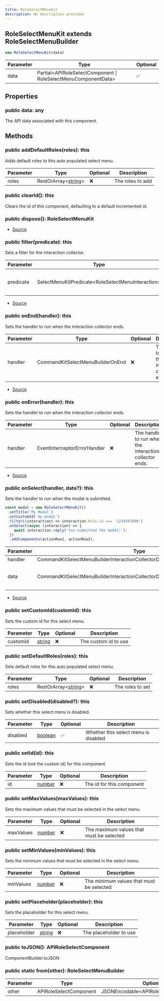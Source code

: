 ```yaml
---
title: RoleSelectMenuKit
description: No description provided
---
```



## RoleSelectMenuKit extends RoleSelectMenuBuilder


```typescript
new RoleSelectMenuKit(data)
```
| Parameter | Type | Optional |
| ----------- | ----------- | ----------- |
| data | Partial\<APIRoleSelectComponent \| RoleSelectMenuComponentData> | ✅ |


## Properties
### public data: any
The API data associated with this component.

## Methods
### public addDefaultRoles(roles): this
Adds default roles to this auto populated select menu.



| Parameter | Type | Optional | Description |
| ----------- | ----------- | ----------- | ----------- |
| roles | RestOrArray\<[string](https://developer.mozilla.org/en-US/docs/Web/JavaScript/Reference/Global_Objects/String)> | ❌ | The roles to add |
### public clearId(): this
Clears the id of this component, defaulting to a default incremented id.
### public dispose(): RoleSelectMenuKit
- [Source](https://github.com/underctrl-io/commandkit/blob/98b939d6fdf8beaae597b4dc0351a139da52ee8d/packages/commandkit/src/components/v1/select-menu/RoleSelectMenuKit.ts#L193)
### public filter(predicate): this
Sets a filter for the interaction collector.



| Parameter | Type | Optional | Description |
| ----------- | ----------- | ----------- | ----------- |
| predicate | SelectMenuKitPredicate\<RoleSelectMenuInteraction> | ❌ | The filter to use for the interaction collector. |


- [Source](https://github.com/underctrl-io/commandkit/blob/98b939d6fdf8beaae597b4dc0351a139da52ee8d/packages/commandkit/src/components/v1/select-menu/RoleSelectMenuKit.ts#L139)
### public onEnd(handler): this
Sets the handler to run when the interaction collector ends.



| Parameter | Type | Optional | Description |
| ----------- | ----------- | ----------- | ----------- |
| handler | CommandKitSelectMenuBuilderOnEnd | ❌ | The handler to run when the interaction collector ends. |


- [Source](https://github.com/underctrl-io/commandkit/blob/98b939d6fdf8beaae597b4dc0351a139da52ee8d/packages/commandkit/src/components/v1/select-menu/RoleSelectMenuKit.ts#L103)
### public onError(handler): this
Sets the handler to run when the interaction collector ends.



| Parameter | Type | Optional | Description |
| ----------- | ----------- | ----------- | ----------- |
| handler | EventInterceptorErrorHandler | ❌ | The handler to run when the interaction collector ends. |


- [Source](https://github.com/underctrl-io/commandkit/blob/98b939d6fdf8beaae597b4dc0351a139da52ee8d/packages/commandkit/src/components/v1/select-menu/RoleSelectMenuKit.ts#L121)
### public onSelect(handler, data?): this
Sets the handler to run when the modal is submitted.

```ts
const modal = new RoleSelectMenuKit()
 .setTitle('My Modal')
 .setCustomId('my-modal')
 .filter((interaction) => interaction.Role.id === '1234567890')
 .onSelect(async (interaction) => {
    await interaction.reply('You submitted the modal!');
  })
  .addComponents(actionRow1, actionRow2);
```

| Parameter | Type | Optional | Description |
| ----------- | ----------- | ----------- | ----------- |
| handler | CommandKitSelectMenuBuilderInteractionCollectorDispatch\<RoleSelectMenuInteraction | RoleSelectMenuKit> | ❌ | The handler to run when the modal is submitted. |
| data | CommandKitSelectMenuBuilderInteractionCollectorDispatchContextData | ✅ | The context data for the interaction collector. |


- [Source](https://github.com/underctrl-io/commandkit/blob/98b939d6fdf8beaae597b4dc0351a139da52ee8d/packages/commandkit/src/components/v1/select-menu/RoleSelectMenuKit.ts#L65)
### public setCustomId(customId): this
Sets the custom id for this select menu.



| Parameter | Type | Optional | Description |
| ----------- | ----------- | ----------- | ----------- |
| customId | [string](https://developer.mozilla.org/en-US/docs/Web/JavaScript/Reference/Global_Objects/String) | ❌ | The custom id to use |
### public setDefaultRoles(roles): this
Sets default roles for this auto populated select menu.



| Parameter | Type | Optional | Description |
| ----------- | ----------- | ----------- | ----------- |
| roles | RestOrArray\<[string](https://developer.mozilla.org/en-US/docs/Web/JavaScript/Reference/Global_Objects/String)> | ❌ | The roles to set |
### public setDisabled(disabled?): this
Sets whether this select menu is disabled.



| Parameter | Type | Optional | Description |
| ----------- | ----------- | ----------- | ----------- |
| disabled | [boolean](https://developer.mozilla.org/en-US/docs/Web/JavaScript/Reference/Global_Objects/Boolean) | ✅ | Whether this select menu is disabled |
### public setId(id): this
Sets the id (not the custom id) for this component.



| Parameter | Type | Optional | Description |
| ----------- | ----------- | ----------- | ----------- |
| id | [number](https://developer.mozilla.org/en-US/docs/Web/JavaScript/Reference/Global_Objects/Number) | ❌ | The id for this component |
### public setMaxValues(maxValues): this
Sets the maximum values that must be selected in the select menu.



| Parameter | Type | Optional | Description |
| ----------- | ----------- | ----------- | ----------- |
| maxValues | [number](https://developer.mozilla.org/en-US/docs/Web/JavaScript/Reference/Global_Objects/Number) | ❌ | The maximum values that must be selected |
### public setMinValues(minValues): this
Sets the minimum values that must be selected in the select menu.



| Parameter | Type | Optional | Description |
| ----------- | ----------- | ----------- | ----------- |
| minValues | [number](https://developer.mozilla.org/en-US/docs/Web/JavaScript/Reference/Global_Objects/Number) | ❌ | The minimum values that must be selected |
### public setPlaceholder(placeholder): this
Sets the placeholder for this select menu.



| Parameter | Type | Optional | Description |
| ----------- | ----------- | ----------- | ----------- |
| placeholder | [string](https://developer.mozilla.org/en-US/docs/Web/JavaScript/Reference/Global_Objects/String) | ❌ | The placeholder to use |
### public toJSON(): APIRoleSelectComponent
ComponentBuilder.toJSON
### public static from(other): RoleSelectMenuBuilder
| Parameter | Type | Optional |
| ----------- | ----------- | ----------- |
| other | APIRoleSelectComponent | JSONEncodable\<APIRoleSelectComponent> | ❌ |